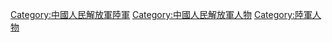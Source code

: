 [[Category:中國人民解放軍陸軍|Category:中國人民解放軍陸軍]]
[[Category:中國人民解放軍人物|Category:中國人民解放軍人物]]
[[Category:陸軍人物|Category:陸軍人物]]